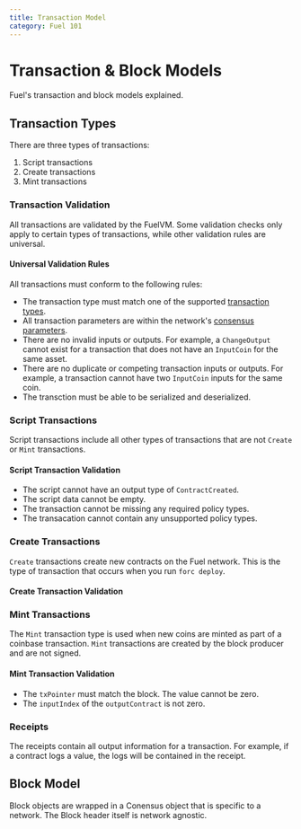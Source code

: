 ```yaml
---
title: Transaction Model
category: Fuel 101
---
```


# Transaction & Block Models

Fuel's transaction and block models explained.

## Transaction Types

<CodeImport
  file="../fuel-specs/src/tx-format/transaction.md"
  lang="rust"
  lineStart="4"
  lineEnd="8"
/>

There are three types of transactions:

1. Script transactions
2. Create transactions
3. Mint transactions

### Transaction Validation

All transactions are validated by the FuelVM. Some validation checks only apply to certain types of transactions, while other validation rules are universal.

#### Universal Validation Rules

All transactions must conform to the following rules:

- The transaction type must match one of the supported [transaction types](/docs/fuel-101/transaction-model#transaction-types). 
- All transaction parameters are within the network's [consensus parameters](/docs/specs/tx-format/consensus_parameters).
- There are no invalid inputs or outputs. For example, a  `ChangeOutput` cannot exist for a transaction that does not have an `InputCoin` for the same asset.
- There are no duplicate or competing transaction inputs or outputs. For example, a transaction cannot have two `InputCoin` inputs for the same coin.
- The transction must be able to be serialized and deserialized. 

### Script Transactions

Script transactions include all other types of transactions that are not `Create` or `Mint` transactions.

#### Script Transaction Validation

- The script cannot have an output type of `ContractCreated`.
- The script data cannot be empty.
- The transaction cannot be missing any required policy types.
- The transacation cannot contain any unsupported policy types.


### Create Transactions

`Create` transactions create new contracts on the Fuel network. This is the type of transaction that occurs when you run `forc deploy`.

#### Create Transaction Validation


### Mint Transactions

The `Mint` transaction type is used when new coins are minted as part of a coinbase transaction.
`Mint` transactions are created by the block producer and are not signed.

#### Mint Transaction Validation

- The `txPointer` must match the block. The value cannot be zero.
- The `inputIndex` of the `outputContract` is not zero.

### Receipts

The receipts contain all output information for a transaction. For example, if a contract logs a value, the logs will be contained in the receipt.

## Block Model

Block objects are wrapped in a Conensus object that is specific to a network. The Block header itself is network agnostic.
